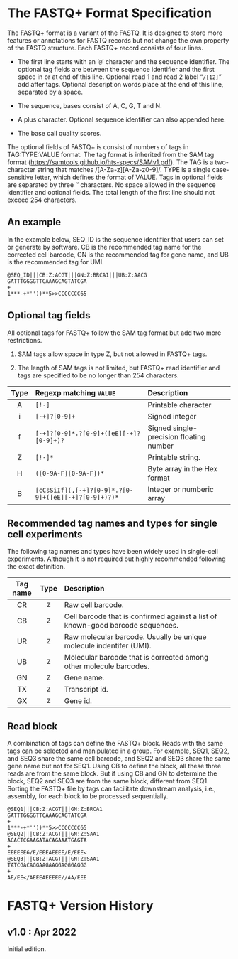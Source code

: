# The FASTQ+ Format Specification

The FASTQ+ format is a variant of the FASTQ. It is designed to store more features or annotations for FASTQ records but not change the own property of the FASTQ structure. Each FASTQ+ record consists of four lines.

-   The first line starts with an '`@`' character and the sequence identifier. The optional tag fields are between the sequence identifier and the first space in or at end of this line. Optional read 1 and read 2 label "`/[12]`" add after tags. Optional description words place at the end of this line, separated by a space.

-   The sequence, bases consist of A, C, G, T and N.

-   A plus character. Optional sequence identifier can also appended here.

-   The base call quality scores.

The optional fields of FASTQ+ is consist of numbers of tags in TAG:TYPE:VALUE format. The tag format is inherited from the SAM tag format (<https://samtools.github.io/hts-specs/SAMv1.pdf>). The TAG is a two-character string that matches /\[A-Za-z\]\[A-Za-z0-9\]/. TYPE is a single case-sensitive letter, which defines the format of VALUE. Tags in optional fields are separated by three '' characters. No space allowed in the sequence identifier and optional fields. The total length of the first line should not exceed 254 characters.

## An example

In the example below, SEQ_ID is the sequence identifier that users can set or generate by software. CB is the recommended tag name for the corrected cell barcode, GN is the recommended tag for gene name, and UB is the recommended tag for UMI.

::: framed
```         
@SEQ_ID|||CB:Z:ACGT|||GN:Z:BRCA1|||UB:Z:AACG
GATTTGGGGTTCAAAGCAGTATCGA
+
1***-+*''))**5>>CCCCCCC65
```
:::

## Optional tag fields

All optional tags for FASTQ+ follow the SAM tag format but add two more restrictions.

1.  SAM tags allow space in type Z, but not allowed in FASTQ+ tags.

2.  The length of SAM tags is not limited, but FASTQ+ read identifier and tags are specified to be no longer than 254 characters.

::: center
| **Type** | **Regexp matching `VALUE`**                          | **Description**                         |
|:--------:|:-----------------------------------------------------|:----------------------------------------|
|    A     | `[!-]`                                               | Printable character                     |
|    i     | `[-+]?[0-9]+`                                        | Signed integer                          |
|    f     | `[-+]?[0-9]*.?[0-9]+([eE][-+]?[0-9]+)?`              | Signed single-precision floating number |
|    Z     | `[!-]*`                                              | Printable string.                       |
|    H     | `([0-9A-F][0-9A-F])*`                                | Byte array in the Hex format            |
|    B     | `[cCsSiIf](,[-+]?[0-9]*.?[0-9]+([eE][-+]?[0-9]+)?)*` | Integer or numberic array               |
:::

## Recommended tag names and types for single cell experiments

The following tag names and types have been widely used in single-cell experiments. Although it is not required but highly recommended following the exact definition.

::: center
| **Tag name** | **Type** | **Description**                                                                |
|:------------:|:--------:|:-------------------------------------------------------------------------------|
|      CR      |   `Z`    | Raw cell barcode.                                                              |
|      CB      |   `Z`    | Cell barcode that is confirmed against a list of known-good barcode sequences. |
|      UR      |   `Z`    | Raw molecular barcode. Usually be unique molecule indentifer (UMI).            |
|      UB      |   `Z`    | Molecular barcode that is corrected among other molecule barcodes.             |
|      GN      |   `Z`    | Gene name.                                                                     |
|      TX      |   `Z`    | Transcript id.                                                                 |
|      GX      |   `Z`    | Gene id.                                                                       |
:::

## Read block

A combination of tags can define the FASTQ+ block. Reads with the same tags can be selected and manipulated in a group. For example, SEQ1, SEQ2, and SEQ3 share the same cell barcode, and SEQ2 and SEQ3 share the same gene name but not for SEQ1. Using CB to define the block, all these three reads are from the same block. But if using CB and GN to determine the block, SEQ2 and SEQ3 are from the same block, different from SEQ1. Sorting the FASTQ+ file by tags can facilitate downstream analysis, i.e., assembly, for each block to be processed sequentially.

::: framed
```         
@SEQ1|||CB:Z:ACGT|||GN:Z:BRCA1
GATTTGGGGTTCAAAGCAGTATCGA
+
1***-+*''))**5>>CCCCCCC65
@SEQ2|||CB:Z:ACGT|||GN:Z:SAA1
ACACTCGAAGATACAGAAATGAGTA
+
EEEEEE6/E/EEEAEEEE/E/EEE<
@SEQ3|||CB:Z:ACGT|||GN:Z:SAA1
TATCGACAGGAAGAAGGAGGGAGGG
+
AE/EE</AEEEAEEEEE//AA/EEE
```
:::

# FASTQ+ Version History

## v1.0 : Apr 2022

Initial edition.
